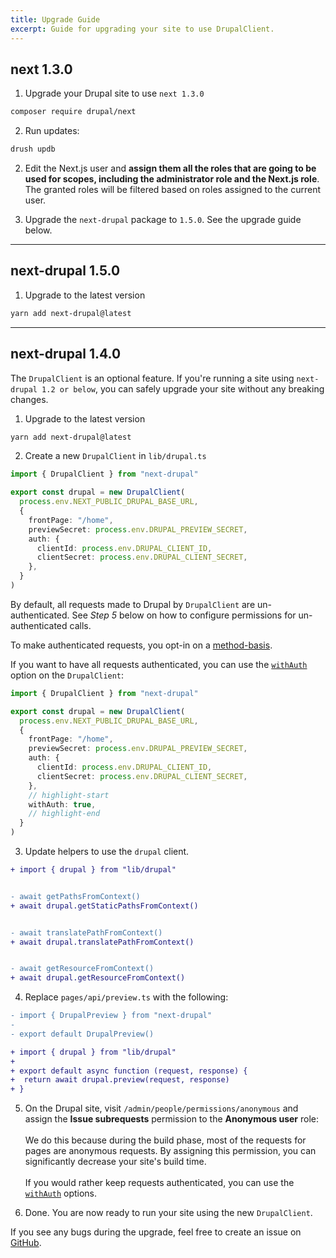 ```yaml
---
title: Upgrade Guide
excerpt: Guide for upgrading your site to use DrupalClient.
---
```


## next 1.3.0

1. Upgrade your Drupal site to use `next 1.3.0`

```sh
composer require drupal/next
```

2. Run updates:

```sh
drush updb
```

2. Edit the Next.js user and **assign them all the roles that are going to be used for scopes, including the administrator role and the Next.js role**. The granted roles will be filtered based on roles assigned to the current user.

3. Upgrade the `next-drupal` package to `1.5.0`. See the upgrade guide below.

---

## next-drupal 1.5.0

1. Upgrade to the latest version

```sh
yarn add next-drupal@latest
```

---

## next-drupal 1.4.0

<Callout icon="⚠️">

The `DrupalClient` is an optional feature. If you're running a site using `next-drupal 1.2 or below`, you can safely upgrade your site without any breaking changes.

</Callout>

1. Upgrade to the latest version

```sh
yarn add next-drupal@latest
```

2. Create a new `DrupalClient` in `lib/drupal.ts`

```ts title=lib/drupal.ts
import { DrupalClient } from "next-drupal"

export const drupal = new DrupalClient(
  process.env.NEXT_PUBLIC_DRUPAL_BASE_URL,
  {
    frontPage: "/home",
    previewSecret: process.env.DRUPAL_PREVIEW_SECRET,
    auth: {
      clientId: process.env.DRUPAL_CLIENT_ID,
      clientSecret: process.env.DRUPAL_CLIENT_SECRET,
    },
  }
)
```

By default, all requests made to Drupal by `DrupalClient` are un-authenticated. See _Step 5_ below on how to configure permissions for un-authenticated calls.

To make authenticated requests, you opt-in on a [method-basis](/docs/authentication#method-authentication).

If you want to have all requests authenticated, you can use the [`withAuth`](/docs/configuration#withauth) option on the `DrupalClient`:

```ts
import { DrupalClient } from "next-drupal"

export const drupal = new DrupalClient(
  process.env.NEXT_PUBLIC_DRUPAL_BASE_URL,
  {
    frontPage: "/home",
    previewSecret: process.env.DRUPAL_PREVIEW_SECRET,
    auth: {
      clientId: process.env.DRUPAL_CLIENT_ID,
      clientSecret: process.env.DRUPAL_CLIENT_SECRET,
    },
    // highlight-start
    withAuth: true,
    // highlight-end
  }
)
```

3. Update helpers to use the `drupal` client.

```diff
+ import { drupal } from "lib/drupal"


- await getPathsFromContext()
+ await drupal.getStaticPathsFromContext()


- await translatePathFromContext()
+ await drupal.translatePathFromContext()


- await getResourceFromContext()
+ await drupal.getResourceFromContext()
```

4. Replace `pages/api/preview.ts` with the following:

```diff
- import { DrupalPreview } from "next-drupal"
-
- export default DrupalPreview()

+ import { drupal } from "lib/drupal"
+
+ export default async function (request, response) {
+  return await drupal.preview(request, response)
+ }
```

5. On the Drupal site, visit `/admin/people/permissions/anonymous` and assign the **Issue subrequests** permission to the **Anonymous user** role: <br /><br />
   We do this because during the build phase, most of the requests for pages are anonymous requests. By assigning this permission, you can significantly decrease your site's build time. <br /><br />
   If you would rather keep requests authenticated, you can use the [`withAuth`](/docs/client/configuration#withauth) options.

6. Done. You are now ready to run your site using the new `DrupalClient`.

If you see any bugs during the upgrade, feel free to create an issue on [GitHub](https://github.com/chapter-three/next-drupal).
